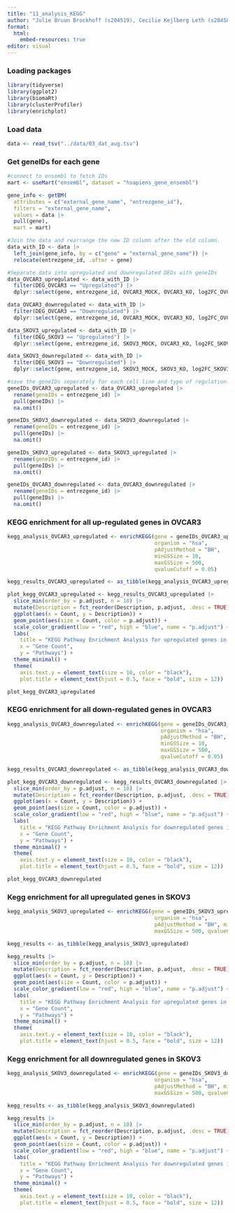 ```yaml
---
title: "11_analysis_KEGG"
author: "Julie Bruun Brockhoff (s204519), Cecilie Kejlberg Leth (s204584), Amalie Drud Nielsen (s204560), Chrysillis Hellemann Polhaus (s153664), Lise Lotte Eriksen (s154123)"
format: 
  html:
    embed-resources: true
editor: visual
---
```


### Loading packages

```r
library(tidyverse)
library(ggplot2)
library(biomaRt)
library(clusterProfiler)
library(enrichplot)
```

### Load data

```r
data <- read_tsv("../data/03_dat_aug.tsv")
```

### Get geneIDs for each gene

```r
#connect to ensembl to fetch IDs
mart <- useMart("ensembl", dataset = "hsapiens_gene_ensembl") 

gene_info <- getBM(
  attributes = c("external_gene_name", "entrezgene_id"),  
  filters = "external_gene_name",
  values = data |>  
  pull(gene), 
  mart = mart)

#Join the data and rearrange the new ID column after the old column.
data_with_ID <- data |> 
  left_join(gene_info, by = c("gene" = "external_gene_name")) |>
  relocate(entrezgene_id, .after = gene)

#Separate data into upregulated and downregulated DEGs with geneIDs
data_OVCAR3_upregulated <- data_with_ID |> 
  filter(DEG_OVCAR3 == "Upregulated") |> 
  dplyr::select(gene, entrezgene_id, OVCAR3_MOCK, OVCAR3_KO, log2FC_OVCAR3)

data_OVCAR3_downregulated <- data_with_ID |> 
  filter(DEG_OVCAR3 == "Downregulated") |> 
  dplyr::select(gene, entrezgene_id, OVCAR3_MOCK, OVCAR3_KO, log2FC_OVCAR3)

data_SKOV3_upregulated <- data_with_ID |> 
  filter(DEG_SKOV3 == "Upregulated") |> 
  dplyr::select(gene, entrezgene_id, SKOV3_MOCK, OVCAR3_KO, log2FC_SKOV3)

data_SKOV3_downregulated <- data_with_ID |> 
  filter(DEG_SKOV3 == "Downregulated") |> 
  dplyr::select(gene, entrezgene_id, SKOV3_MOCK, SKOV3_KO, log2FC_SKOV3)

#save the geneIDs seperately for each cell line and type of regulation:
geneIDs_OVCAR3_upregulated <- data_OVCAR3_upregulated |> 
  rename(geneIDs = entrezgene_id) |>  
  pull(geneIDs) |> 
  na.omit()

geneIDs_SKOV3_downregulated <- data_SKOV3_downregulated |> 
  rename(geneIDs = entrezgene_id) |>  
  pull(geneIDs) |> 
  na.omit()

geneIDs_SKOV3_upregulated <- data_SKOV3_upregulated |> 
  rename(geneIDs = entrezgene_id) |>  
  pull(geneIDs) |> 
  na.omit()

geneIDs_OVCAR3_downregulated <- data_OVCAR3_downregulated |> 
  rename(geneIDs = entrezgene_id) |>  
  pull(geneIDs) |> 
  na.omit()

```

### KEGG enrichment for all up-regulated genes in OVCAR3

```r
kegg_analysis_OVCAR3_upregulated <- enrichKEGG(gene = geneIDs_OVCAR3_upregulated,
                                               organism = "hsa",
                                               pAdjustMethod = "BH",
                                               minGSSize = 10,
                                               maxGSSize = 500,
                                               qvalueCutoff = 0.05)

kegg_results_OVCAR3_upregulated <- as_tibble(kegg_analysis_OVCAR3_upregulated)

plot_kegg_OVCAR3_upregulated <- kegg_results_OVCAR3_upregulated |> 
  slice_min(order_by = p.adjust, n = 10) |> 
  mutate(Description = fct_reorder(Description, p.adjust, .desc = TRUE)) |>
  ggplot(aes(x = Count, y = Description)) + 
  geom_point(aes(size = Count, color = p.adjust)) + 
  scale_color_gradient(low = "red", high = "blue", name = "p.adjust") + 
  labs(
    title = "KEGG Pathway Enrichment Analysis for upregulated genes in OVCAR3",
    x = "Gene Count",
    y = "Pathways") +
  theme_minimal() +
  theme(
    axis.text.y = element_text(size = 10, color = "black"),
    plot.title = element_text(hjust = 0.5, face = "bold", size = 12))

plot_kegg_OVCAR3_upregulated

```

### KEGG enrichment for all down-regulated genes in OVCAR3

```r
kegg_analysis_OVCAR3_downregulated <- enrichKEGG(gene = geneIDs_OVCAR3_downregulated,
                                                 organism = "hsa", 
                                                 pAdjustMethod = "BH",
                                                 minGSSize = 10,
                                                 maxGSSize = 500,
                                                 qvalueCutoff = 0.05)

kegg_results_OVCAR3_downregulated <- as_tibble(kegg_analysis_OVCAR3_downregulated)

plot_kegg_OVCAR3_downregulated <- kegg_results_OVCAR3_downregulated |> 
  slice_min(order_by = p.adjust, n = 10) |>               
  mutate(Description = fct_reorder(Description, p.adjust, .desc = TRUE)) |>   
  ggplot(aes(x = Count, y = Description)) +                
  geom_point(aes(size = Count, color = p.adjust)) +        
  scale_color_gradient(low = "red", high = "blue", name = "p.adjust") +  
  labs(
    title = "KEGG Pathway Enrichment Analysis for downregulated genes in OVCAR3",
    x = "Gene Count",
    y = "Pathways") +
  theme_minimal() +
  theme(
    axis.text.y = element_text(size = 10, color = "black"),
    plot.title = element_text(hjust = 0.5, face = "bold", size = 12))

plot_kegg_OVCAR3_downregulated

```

### Kegg enrichment for all upregulated genes in SKOV3

```r
kegg_analysis_SKOV3_upregulated <- enrichKEGG(gene = geneIDs_SKOV3_upregulated, 
                                               organism = "hsa", 
                                               pAdjustMethod = "BH", minGSSize = 10,
                                               maxGSSize = 500, qvalueCutoff = 0.05)

kegg_results <- as_tibble(kegg_analysis_SKOV3_upregulated)

kegg_results |> 
  slice_min(order_by = p.adjust, n = 10) |>               
  mutate(Description = fct_reorder(Description, p.adjust, .desc = TRUE)) |>   
  ggplot(aes(x = Count, y = Description)) +                
  geom_point(aes(size = Count, color = p.adjust)) +        
  scale_color_gradient(low = "red", high = "blue", name = "p.adjust") +  
  labs(
    title = "KEGG Pathway Enrichment Analysis for upregulated genes in SKOV3",
    x = "Gene Count",
    y = "Pathways") +
  theme_minimal() +
  theme(
    axis.text.y = element_text(size = 10, color = "black"),
    plot.title = element_text(hjust = 0.5, face = "bold", size = 12))

```

### Kegg enrichment for all downregulated genes in SKOV3

```r
kegg_analysis_SKOV3_downregulated <- enrichKEGG(gene = geneIDs_SKOV3_downregulated, 
                                               organism = "hsa", 
                                               pAdjustMethod = "BH", minGSSize = 10,
                                               maxGSSize = 500, qvalueCutoff = 0.05)

kegg_results <- as_tibble(kegg_analysis_SKOV3_downregulated)

kegg_results |> 
  slice_min(order_by = p.adjust, n = 10) |>               
  mutate(Description = fct_reorder(Description, p.adjust, .desc = TRUE)) |>   
  ggplot(aes(x = Count, y = Description)) +                
  geom_point(aes(size = Count, color = p.adjust)) +        
  scale_color_gradient(low = "red", high = "blue", name = "p.adjust") +  
  labs(
    title = "KEGG Pathway Enrichment Analysis for downregulated genes in SKOV3",
    x = "Gene Count",
    y = "Pathways") +
  theme_minimal() +
  theme(
    axis.text.y = element_text(size = 10, color = "black"),
    plot.title = element_text(hjust = 0.5, face = "bold", size = 12))
```
